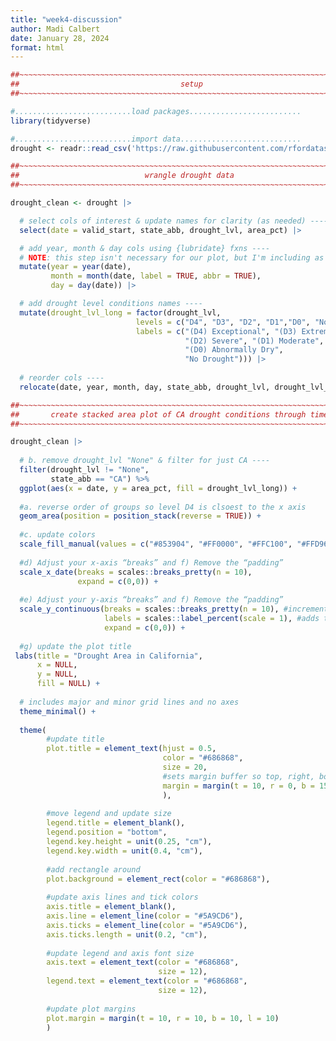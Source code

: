 ```yaml
---
title: "week4-discussion"
author: Madi Calbert
date: January 28, 2024
format: html
---
```


```r
##~~~~~~~~~~~~~~~~~~~~~~~~~~~~~~~~~~~~~~~~~~~~~~~~~~~~~~~~~~~~~~~~~~~~~~~~~~~~~~
##                                    setup                                 ----
##~~~~~~~~~~~~~~~~~~~~~~~~~~~~~~~~~~~~~~~~~~~~~~~~~~~~~~~~~~~~~~~~~~~~~~~~~~~~~~

#..........................load packages.........................
library(tidyverse)

#..........................import data...........................
drought <- readr::read_csv('https://raw.githubusercontent.com/rfordatascience/tidytuesday/main/data/2021/2021-07-20/drought.csv')

##~~~~~~~~~~~~~~~~~~~~~~~~~~~~~~~~~~~~~~~~~~~~~~~~~~~~~~~~~~~~~~~~~~~~~~~~~~~~~~
##                            wrangle drought data                          ----
##~~~~~~~~~~~~~~~~~~~~~~~~~~~~~~~~~~~~~~~~~~~~~~~~~~~~~~~~~~~~~~~~~~~~~~~~~~~~~~

drought_clean <- drought |>

  # select cols of interest & update names for clarity (as needed) ----
  select(date = valid_start, state_abb, drought_lvl, area_pct) |> 

  # add year, month & day cols using {lubridate} fxns ----
  # NOTE: this step isn't necessary for our plot, but I'm including as examples of how to extract different date elements from a object of class `Date` using {lubridate} ----
  mutate(year = year(date),
         month = month(date, label = TRUE, abbr = TRUE),
         day = day(date)) |>

  # add drought level conditions names ----
  mutate(drought_lvl_long = factor(drought_lvl,
                            levels = c("D4", "D3", "D2", "D1","D0", "None"),
                            labels = c("(D4) Exceptional", "(D3) Extreme",
                                       "(D2) Severe", "(D1) Moderate", 
                                       "(D0) Abnormally Dry", 
                                       "No Drought"))) |>
  
  # reorder cols ----
  relocate(date, year, month, day, state_abb, drought_lvl, drought_lvl_long, area_pct)
```


```r
##~~~~~~~~~~~~~~~~~~~~~~~~~~~~~~~~~~~~~~~~~~~~~~~~~~~~~~~~~~~~~~~~~~~~~~~~~~~~~~
##       create stacked area plot of CA drought conditions through time     ----
##~~~~~~~~~~~~~~~~~~~~~~~~~~~~~~~~~~~~~~~~~~~~~~~~~~~~~~~~~~~~~~~~~~~~~~~~~~~~~~

drought_clean |> 
  
  # b. remove drought_lvl "None" & filter for just CA ----
  filter(drought_lvl != "None",
         state_abb == "CA") %>% 
  ggplot(aes(x = date, y = area_pct, fill = drought_lvl_long)) +
  
  #a. reverse order of groups so level D4 is clsoest to the x axis
  geom_area(position = position_stack(reverse = TRUE)) +
  
  #c. update colors 
  scale_fill_manual(values = c("#853904", "#FF0000", "#FFC100", "#FFD965", "#FFFF00")) +
  
  #d) Adjust your x-axis “breaks” and f) Remove the “padding” 
  scale_x_date(breaks = scales::breaks_pretty(n = 10),
               expand = c(0,0)) +
  
  #e) Adjust your y-axis “breaks” and f) Remove the “padding” 
  scale_y_continuous(breaks = scales::breaks_pretty(n = 10), #increments of 10
                     labels = scales::label_percent(scale = 1), #adds the percent sign
                     expand = c(0,0)) +
  
  #g) update the plot title
 labs(title = "Drought Area in California", 
      x = NULL,
      y = NULL,
      fill = NULL) +
  
  # includes major and minor grid lines and no axes
  theme_minimal() +
  
  theme(
        #update title
        plot.title = element_text(hjust = 0.5,
                                  color = "#686868",
                                  size = 20,
                                  #sets margin buffer so top, right, bottom, and left 
                                  margin = margin(t = 10, r = 0, b = 15, l = 0)
                                  ),
        
        #move legend and update size
        legend.title = element_blank(),
        legend.position = "bottom",
        legend.key.height = unit(0.25, "cm"),
        legend.key.width = unit(0.4, "cm"),
        
        #add rectangle around
        plot.background = element_rect(color = "#686868"),
        
        #update axis lines and tick colors
        axis.title = element_blank(),
        axis.line = element_line(color = "#5A9CD6"), 
        axis.ticks = element_line(color = "#5A9CD6"), 
        axis.ticks.length = unit(0.2, "cm"),
        
        #update legend and axis font size
        axis.text = element_text(color = "#686868",
                                 size = 12),
        legend.text = element_text(color = "#686868",
                                 size = 12),
        
        #update plot margins
        plot.margin = margin(t = 10, r = 10, b = 10, l = 10)
        )
        

  
```


